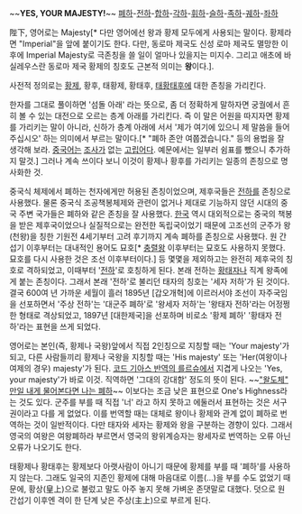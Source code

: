 ~~'''YES, YOUR MAJESTY!'''~~
[[폐하]]-[[전하]]-[[합하]]-[[각하]]-[[휘하]]-[[슬하]]-[[족하]]-[[궤하]]-[[좌하]]

陛下, 영어로는 Majesty[* 다만 영어에선 왕과 황제 모두에게 사용되는 말이다. 황제라면 "Imperial"을 앞에 붙이기도 한다. 다만, 동로마 제국도 신성 로마 제국도 멸망한 이후에 Imperial Majesty로 극존칭을 쓸 일이 얼마나 있을지는 미지수. 그리고 애초에 바실레우스란 동로마 제국 황제의 칭호도 근본적 의미는 '''왕'''이다.].

사전적 정의로는 [[황제]], 황후, 태황제, 황태후, [[태황태후]]에 대한 존칭을 가리킨다.

한자를 그대로 풀이하면 '섬돌 아래' 라는 뜻으로, 좀 더 정확하게 말하자면 궁궐에서 흔히 볼 수 있는 대전으로 오르는 층계 아래를 가리킨다. 즉 이 말은 어원을 따지자면 황제를 가리키는 말이 아니라, 신하가 층계 아래에 서서 '제가 여기에 있으니 제 말씀을 들어 주십시오' 하는 의미에서 부르는 말이다.[* "폐하 존안 여쭙겠습니다." 등의 용법을 잘 생각해 보라. [[중국어]]는 [[조사]]가 없는 [[고립어]]다. 예문에서는 일부러 쉼표를 뺐으니 추가하지 말것.] 그러나 계속 쓰이다 보니 이것이 황제나 황후를 가리키는 일종의 존칭으로 명사화한 것.

중국식 체제에서 폐하는 천자에게만 허용된 존칭이었으며, 제후국들은 [[전하]]를 존칭으로 사용했다. 물론 중국식 조공책봉체제와 관련이 없거나 제대로 기능하지 않던 시대의 중국 주변 국가들은 폐하와 같은 존칭을 잘 사용했다. [[한국]] 역시 대외적으로는 중국의 책봉을 받은 제후국이었으나 실질적으로는 완전한 독립국이었기 때문에 고조선의 군주가 왕(천왕)을 칭한 기원전 4세기부터 고려 후기까지 계속 폐하를 존칭으로 사용했다. 원 간섭기 이후부터는 대내적인 용어도 묘호[* [[충렬왕]] 이후부터는 묘호도 사용하지 못했다. 묘호를 다시 사용한 것은 조선 이후부터이다.] 등 몇몇을 제외하고는 완전히 제후국의 칭호로 격하되었고, 이때부터 '[[전하]]'로 호칭하게 된다. 본래 전하는 [[황태자]]나 직계 왕족에게 붙는 존칭이다. 그래서 본래 '전하'로 불리던 태자의 칭호는 '세자 저하'가 된 것이다. 결국 600여 년 가까운 세월이 흘러 1895년 [갑오개혁]에 이르러서야 조선이 자주국임을 선포하면서 '주상 전하'는 '대군주 폐하'로 '왕세자 저하'는 '왕태자 전하'라는 어정쩡한 형태로 격상되었고, 1897년 [대한제국]을 선포하며 비로소 '황제 폐하' '황태자 전하'라는 표현을 쓰게 되었다. 

영어로는 본인(즉, 황제나 국왕)앞에서 직접 2인칭으로 지칭할 때는 'Your majesty'가 되고, 다른 사람들끼리 황제나 국왕을 지칭할 때는 'His majesty' 또는 'Her(여왕이나 여제의 경우) majesty'가 된다. [[코드 기아스 반역의 를르슈]]에서 지겹게 나오는 'Yes, your majesty'가 바로 이것. 직역하면 '그대의 강대함' 정도의 뜻이 된다. ~~[["왈도체" 만일 내게 물어본다면 나는 폐하]]~~ 이보다는 조금 낮은 표현으로 One's Highness라는 것도 있다. 군주를 부를 때 직접 '너' 라고 하지 못하고 에둘러서 표현하는 것은 서구권이라고 다를 게 없었다. 이를 번역할 때는 대체로 왕이나 황제와 관계 없이 폐하로 번역하는 것이 일반적이다. 다만 태자와 세자는 황제와 왕을 구분하는 경향이 있다. 그래서 영국의 여왕은 여왕폐하라 부르면서 영국의 왕위계승자는 왕세자로 번역하는 오류 아닌 오류가 나오기도 한다.

태황제나 황태후는 황제보다 아랫사람이 아니기 때문에 황제를 부를 때 '폐하'를 사용하지 않는다. 그래도 일국의 지존인 황제에 대해 마음대로 이름(…)을 부를 수도 없었기 때문에, 황상(皇上)으로 불렀고 말도 아주 놓지 못해 가벼운 존댓말로 대했다. 덧으로 원 간섭기 이후엔 격이 한 단계 낮은 주상(主上)으로 부르게 된다.
